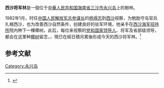'''西沙将军林'''是一個位于[[中華人民共和国|中華人民共和国]][[海南省|海南省]][[三沙市|三沙市]][[永兴岛|永兴岛]]上的樹林。

1982年1月，时任[[中国人民解放军总参谋长|中国人民解放军总参谋长]]的[[杨得志|杨得志]]到[[西沙|西沙]]视察，为勉励守岛官兵扎根西沙，也为改善西沙自然条件，创建良好的驻军环境，他亲手在[[西沙海军招待所|西沙海军招待所]]院内种下一棵椰树。此后，每位来视察的[[党和国家领导人|党和国家领导人]]、将军及省部级领导，都会在这里种[[椰树|椰树]]留念，{{fact|象征着他们和岛上官兵一起守卫南疆}}，現已在經日積月累後形成今天的西沙将军林。<ref>{{Cite web |url = http://news.china.com.cn/rollnews/2011-03/28/content_7039292.htm |title = 西沙有片“将军林” |date = 2011年3月8日 |publisher= 《[[海南日报|海南日报]]》 |language = zh-cn  |accessdate=2011年3月8日 |quote =  }}</ref>

== 参考文献 ==
{{Reflist}}
{{永兴岛}}
[[Category:永兴岛|Category:永兴岛]]
